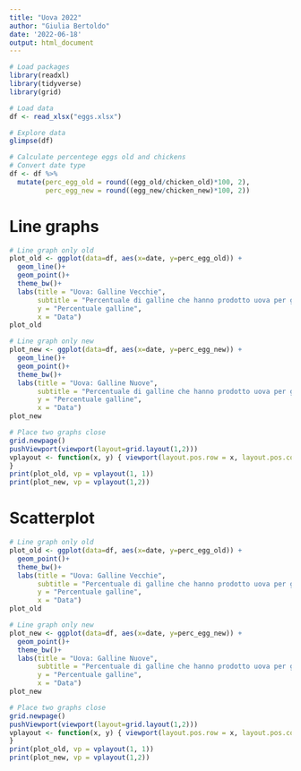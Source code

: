 ```yaml
---
title: "Uova 2022"
author: "Giulia Bertoldo"
date: '2022-06-18'
output: html_document
---
```

```r
# Load packages
library(readxl)
library(tidyverse)
library(grid)

# Load data
df <- read_xlsx("eggs.xlsx")

# Explore data
glimpse(df)

# Calculate percentege eggs old and chickens
# Convert date type
df <- df %>%
  mutate(perc_egg_old = round((egg_old/chicken_old)*100, 2),
         perc_egg_new = round((egg_new/chicken_new)*100, 2))

```

# Line graphs

```r
# Line graph only old
plot_old <- ggplot(data=df, aes(x=date, y=perc_egg_old)) +
  geom_line()+
  geom_point()+
  theme_bw()+
  labs(title = "Uova: Galline Vecchie",
       subtitle = "Percentuale di galline che hanno prodotto uova per giorno",
       y = "Percentuale galline",
       x = "Data")
plot_old

# Line graph only new
plot_new <- ggplot(data=df, aes(x=date, y=perc_egg_new)) +
  geom_line()+
  geom_point()+
  theme_bw()+
  labs(title = "Uova: Galline Nuove",
       subtitle = "Percentuale di galline che hanno prodotto uova per giorno",
       y = "Percentuale galline",
       x = "Data")
plot_new

# Place two graphs close 
grid.newpage()
pushViewport(viewport(layout=grid.layout(1,2)))
vplayout <- function(x, y) { viewport(layout.pos.row = x, layout.pos.col = y )
}
print(plot_old, vp = vplayout(1, 1))
print(plot_new, vp = vplayout(1,2)) 
```

# Scatterplot
```r
# Line graph only old
plot_old <- ggplot(data=df, aes(x=date, y=perc_egg_old)) +
  geom_point()+
  theme_bw()+
  labs(title = "Uova: Galline Vecchie",
       subtitle = "Percentuale di galline che hanno prodotto uova per giorno",
       y = "Percentuale galline",
       x = "Data")
plot_old

# Line graph only new
plot_new <- ggplot(data=df, aes(x=date, y=perc_egg_new)) +
  geom_point()+
  theme_bw()+
  labs(title = "Uova: Galline Nuove",
       subtitle = "Percentuale di galline che hanno prodotto uova per giorno",
       y = "Percentuale galline",
       x = "Data")
plot_new

# Place two graphs close 
grid.newpage()
pushViewport(viewport(layout=grid.layout(1,2)))
vplayout <- function(x, y) { viewport(layout.pos.row = x, layout.pos.col = y )
}
print(plot_old, vp = vplayout(1, 1))
print(plot_new, vp = vplayout(1,2)) 
```

